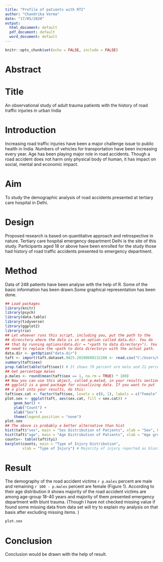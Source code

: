 ---
title: "Profile of patients with RTI"
author: "Chandrika Verma"
date: "17/05/2020"
output:
  html_document: default
  pdf_document: default
  word_document: default
---

```{r setup, include=FALSE}
knitr::opts_chunk$set(echo = FALSE, include = FALSE)
```

# Abstract

# Title
An observational study of adult trauma patients with the history of road traffic injuries in urban India

# Introduction 
Increasing road traffic injuries have been a major challenge issue to public health in India. Numbers of vehicles for transportation have been increasing every year. Age has been playing major role in road accidents. Though a road accident does not harm only physical body of human, it has impact on social, mental and economic impact. 

# Aim
To study the demographic analysis of road accidents presented at tertiary care hospital in Delhi.

# Design
Proposed research is based on quantitative approach and retrospective in nature. Tertiary care hospital emergency department Delhi is the site of this study. Participants aged 18 or above have been enrolled for the study those had history of road traffic accidents presented to emergency department.

# Method
Data of 248 patients have been analyse with the help of R. Some of the basic information has been drawn.Some graphical representation has been done.

```{r}
## Load packages
library(knitr)
library(psych)
library(data.table)
library(tidyverse)
library(ggplot2)
library(rio)
## Let whoever runs this script, including you, put the path to the
## direcctory where the data is in an option called data.dir. You do
## that by running options(data.dir = "<path to data directory>"). You
## need to replace the <path to data directory> with the actual path.
data.dir <- getOption("data.dir")
taft <- import(taft.dataset.9825.20200608232208 <- read.csv("C:/Users/CP Verma/Desktop/Git R abstract/taft-dataset-9825-20200608232208.csv")) %>% as_tibble()
summary(taft$sex) 
prop.table(table(taft$sex)) # It shows 79 percent are male and 21 percent female patients out of 248 patients.
## Get percentage males
p.males <- round(mean(taft$sex == 1, na.rm = TRUE) * 100)
## Now you can use this object, called p.maled, in your results section. See my example.
## ggplot2 is a good package for visualizing data. If you want to put
## a plot into your results, do this:
taft$sex.cat <- factor(taft$sex, levels = c(0, 1), labels = c("Female", "Male"))
plot.sex <- ggplot(taft, aes(sex.cat, fill = sex.cat)) +
    geom_bar() +
    ylab("Count") +
    xlab("Sex") +
    theme(legend.position = "none") 
plot.sex
## The above is probably a better alternative than hist
hist(taft$"sex", main = "Sex Distribution of Patients", xlab = "Sex", border = "blue", col="green", las=2, breaks =6)
hist(taft$"age", main = "Age Distribution of Patients", xlab = "Age group", border = "blue",col="green", xlim=c(18,100), las=1, breaks =5)
counts<- table(taft$tyi)
barplot(counts, main = "Type of Injury Distribution",
        xlab = "Type of Injury") # Majority of injury reported as blunt and a very less proportion reported penetrating.
```

# Result
The demography of the road accident victims `r p.males` percent are male and remaining `r 100 - p.males` percent are female (Figure 1). According to their age distribution it shows majority of the road accident victims are among age-group 18-40 years and majority of them  presented emergency department with blunt trauma. (Though I have not checked missing value if found some missing data from data set will try to explain my analysis on that basis after excluding missing items.  )

```{r figure-1, include = TRUE, fig.height = 3, fig.width = 3, fig.align = "center"}
plot.sex
```

# Conclusion 
Conclusion would be drawn with the help of result.

